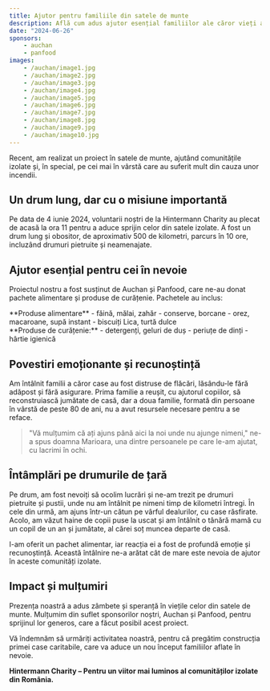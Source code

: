 ```yaml
---
title: Ajutor pentru familiile din satele de munte
description: Află cum adus ajutor esențial familiilor ale căror vieți au fost distruse de incendii.
date: "2024-06-26"
sponsors: 
    - auchan
    - panfood
images:
    - /auchan/image1.jpg
    - /auchan/image2.jpg
    - /auchan/image3.jpg
    - /auchan/image4.jpg
    - /auchan/image5.jpg
    - /auchan/image6.jpg
    - /auchan/image7.jpg
    - /auchan/image8.jpg
    - /auchan/image9.jpg
    - /auchan/image10.jpg
---
```

Recent, am realizat un proiect în satele de munte, ajutând comunitățile izolate și, în special, pe cei mai în vârstă care au suferit mult din cauza unor incendii.

## Un drum lung, dar cu o misiune importantă

Pe data de 4 iunie 2024, voluntarii noștri de la Hintermann Charity au plecat de acasă la ora 11 pentru a aduce sprijin celor din satele izolate. A fost un drum lung și obositor, de aproximativ 500 de kilometri, parcurs în 10 ore, incluzând drumuri pietruite și neamenajate.

## Ajutor esențial pentru cei în nevoie

Proiectul nostru a fost susținut de Auchan și Panfood, care ne-au donat pachete alimentare și produse de curățenie. 
Pachetele au inclus:

<Card>
**Produse alimentare**
- făină, mălai, zahăr
- conserve, borcane
- orez, macaroane, supă instant
- biscuiți Lica, turtă dulce
<br />
**Produse de curățenie:**
- detergenți, geluri de duș
- periuțe de dinți
- hârtie igienică 
</Card>

## Povestiri emoționante și recunoștință

Am întâlnit familii a căror case au fost distruse de flăcări, lăsându-le fără adăpost și fără asigurare. Prima familie a reușit, cu ajutorul copiilor, să reconstruiască jumătate de casă, dar a doua familie, formată din persoane în vârstă de peste 80 de ani, nu a avut resursele necesare pentru a se reface.

> "Vă mulțumim că ați ajuns până aici la noi unde nu ajunge nimeni," ne-a spus doamna Marioara, una dintre persoanele pe care le-am ajutat, cu lacrimi în ochi.

## Întâmplări pe drumurile de țară

Pe drum, am fost nevoiți să ocolim lucrări și ne-am trezit pe drumuri pietruite și pustii, unde nu am întâlnit pe nimeni timp de kilometri întregi. În cele din urmă, am ajuns într-un cătun pe vârful dealurilor, cu case răsfirate. Acolo, am văzut haine de copii puse la uscat și am întâlnit o tânără mamă cu un copil de un an și jumătate, al cărei soț muncea departe de casă.

I-am oferit un pachet alimentar, iar reacția ei a fost de profundă emoție și recunoștință. Această întâlnire ne-a arătat cât de mare este nevoia de ajutor în aceste comunități izolate.

## Impact și mulțumiri

Prezența noastră a adus zâmbete și speranță în viețile celor din satele de munte. Mulțumim din suflet sponsorilor noștri, Auchan și Panfood, pentru sprijinul lor generos, care a făcut posibil acest proiect.

Vă îndemnăm să urmăriți activitatea noastră, pentru că pregătim construcția primei case caritabile, care va aduce un nou început familiilor aflate în nevoie.

**Hintermann Charity – Pentru un viitor mai luminos al comunităților izolate din România.**
